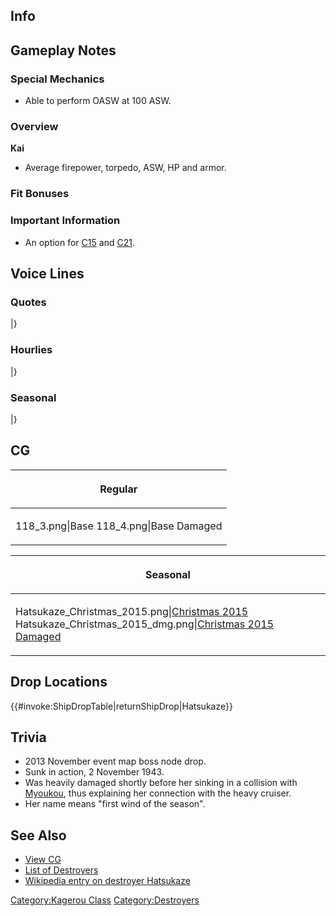 ==Info==
{{KanmusuInfo|ID=118}}
{{KanmusuInfo|ID=118a}}

==Gameplay Notes==
===Special Mechanics===
* Able to perform OASW at 100 ASW.

===Overview===
'''Kai'''
* Average firepower, torpedo, ASW, HP and armor.   

===Fit Bonuses===
{{:{{BASEPAGENAME}}/Equipment Bonuses}}
{{clear}}

===Important Information===
* An option for [[Quests#C15|C15]] and [[Quests#C21|C21]].

==Voice Lines==
===Quotes===
{{ShipquoteHeader}}
{{ShipquoteKai
|scenario = Introduction
|origin = 初風です、よろしく。提督さんにとって私は何人目の私かしら？
|translation = I'm Hatsukaze, nice to meet you. I wonder how many of me have you met before, Admiral.
|audio = Hatsukaze-Introduction.ogg
}}
{{ShipquoteKai
|scenario = Library
|origin = 陽炎型駆逐艦、初風よ。
ブーゲンビルで妙高姉さんと打つかって、艦首をばっさり切断…
で、航行不能になったところに集中砲火くらって…怖い…怖すぎる妙高姉さん…
|translation = I'm the Kagerou-class destroyer, Hatsukaze.
I collided with Myoukou-neesan in Bouganville and got my bow sheared off...
Then when I was dead in the water, I was targeted by concentrated fire... I was scared... I was so scared, Myoukou-neesan...
|audio = Hatsukaze-Library.ogg
}}
{{ShipquoteKai
|scenario = Secretary 1
|origin = ああ…提督。お疲れさま。
|translation = Ah... Thanks for your hard work, Admiral.
|audio = Hatsukaze-Secretary_1.ogg
}}
{{ShipquoteKai
|scenario = Secretary 2
|origin = ジー…見てるだけよ。いけないの？
|translation = *staring*... I'm just looking. Can't I do that?
|audio = Hatsukaze-Secretary_2.ogg
}}
{{ShipquoteKai
|scenario = Secretary 3
|origin = ちょっ…何触ってんのよ？ぶつわよ。叩くわよ。妙高姉さんに言い付けるわよ。
|translation = Wai... What are you touching? I'll hit you. I really will. I'll tell Myoukou-neesan on you.
|audio = Hatsukaze-Secretary_3.ogg
}}
{{ShipquoteKai
|scenario = Secretary Idle
|origin = あーもう退屈ー！提督ー、何かしようよぉ。
|translation = Ah, I'm already bored~! Let's do something, Admiral.
|audio = Hatsukaze-Idle.ogg
}}
{{ShipquoteKai
|scenario = Secretary (Married)
|origin = 提督、どこを見てんの？初風はここよ？
|translation = Where are you looking, Admiral? I'm over here you know?
|audio = Hatsukaze-Wedding_Line.ogg
}}
{{ShipquoteKai
|scenario = Wedding
|origin = こんなとこに呼び出して何よー、私整備と補給で超忙しいんですけどー…えっ、何？大きな花束…私に？…やだ、嬉しい…はっ、な、何言わせるのよ、このバカ提督！も、貰っといてあげるわよ！
|translation =Why did you call me to a place like this? I'm really busy with maintenance and resupplying... Eh, What? Is this huge bouquet... for me? ...Oh my, I'm... happy. Wh-what are you saying you stupid Admiral! I-I accept it!
|audio = Hatsukaze-Wedding.ogg
}}
{{ShipquoteKai
|scenario = Player's Score
|origin = これ、司令官宛の資料？ふーん…
|translation = These documents are addressed to you, Commander? Hmmm....
|audio = Hatsukaze-Looking_At_Scores.ogg
}}
{{ShipquoteKai
|scenario = Joining the Fleet
|origin = 駆逐艦初風、出撃します！
|translation = Destroyer Hatsukaze, sortieing!
|audio = Hatsukaze-Joining_A_Fleet.ogg
}}
{{ShipquoteKai
|scenario = Equipment 1
|origin = へぇ、まぁまぁね。
|translation = Hmmm, this will do.
|audio = Hatsukaze-Equipment_1.ogg
}}
{{ShipquoteKai
|scenario = Equipment 2
|origin = ま、いいんじゃないかしら。
|translation = Well, isn't this nice.
|audio = Hatsukaze-Equipment_2.ogg
}}
{{ShipquoteKai
|scenario = Equipment 3
|origin = 貰っといてあげるわ。
|translation = I'll accept this.
|audio = Hatsukaze-Equipment_3.ogg
}}
{{ShipquoteKai
|scenario = Supply
|origin = ん、これで行けるわね。
|translation = Hmm, I can work with this.
|audio = Hatsukaze-Supply.ogg
}}
{{ShipquoteKai
|scenario = Docking (Minor Damage)
|origin = ご飯、まだなの？
|translation = Is the food ready yet?
|audio = Hatsukaze-Docking_Minor.ogg
}}
{{ShipquoteKai
|scenario = Docking (Major Damage)
|origin = お風呂入るから。覗かないでね！
|translation = I'm going into the bath. No peeking!
|audio = Hatsukaze-Docking_Major.ogg
}}
{{ShipquoteKai
|scenario = Construction
|origin = 建造終了よ。
|translation = Construction complete.
|audio = Hatsukaze-Construction.ogg
}}
{{ShipquoteKai
|scenario = Returning from Sortie
|origin = 作戦から艦隊が帰投したわ。
|translation = The fleet has returned to port from the operation.
|audio = Hatsukaze-Returning_From_Sortie.ogg
}}
{{ShipquoteKai
|scenario = Starting a Sortie
|origin = 出るわ！足手まといは置いてくわよ！
|translation = I'm heading out! I'll be leaving these burdens behind!
|audio = Hatsukaze-Starting_A_Sortie.ogg
}}
{{ShipquoteKai
|scenario = Starting a Battle
|origin = はっきり言って…妙高お姉さんの方が私はこわいわ。
|translation = I'll say it straight - Myoukou-neesan is scarier to me.
|audio = Hatsukaze-Battle_Start.ogg
}}
{{ShipquoteKai
|scenario = Attack
|origin = てーっ！
|translation = Fire!
|audio = Hatsukaze-Attack.ogg
}}
{{ShipquoteKai
|scenario = Night Battle Attack
|origin = なんでこっち来るのよー！
|translation = Why are you coming over here!
|audio = Hatsukaze-Night_Attack.ogg
}}
{{ShipquoteKai
|scenario = Night Battle
|origin = 早く消えなさいよ！
|translation = Hurry up and dissapear!
|audio = Hatsukaze-Night_Battle.ogg
}}
{{ShipquoteKai
|scenario = MVP
|origin = この初風が艦隊を勝利に導いたってこと、忘れちゃだめよ。
|translation = Don't forget that I'm the one who lead the fleet to victory.
|audio = Hatsukaze-MVP.ogg
}}
{{ShipquoteKai
|scenario = Minor Damage 1
|origin = はあっ？
|translation = Huh?
|audio = Hatsukaze-Minor_Damage_1.ogg
}}
{{ShipquoteKai
|scenario = Minor Damage 2
|origin = 何してくれんのよ！
|translation = What are you doing!?
|audio = Hatsukaze-Minor_Damage_2.ogg
}}
{{ShipquoteKai
|scenario = Major Damage
|origin = やだ、く…首繋がってる？一度、妙高姉さんに落とされてから…どうも艦首弱くて。ああ…怖い…。
|translation = No... A-a direct hit to the bow? I've already been hit there by Myouko-oneesan once, it's been weakened... Aah, I'm scared!
|audio = Hatsukaze-Major_Damage.ogg
}}
{{ShipquoteKai
|scenario = Sunk
|origin = 提督に、もっと、強くなってほしかったから。嫌な事ばかり言ってたなぁ…ごめん…ね。
|translation = I wanted you to become stronger, Admiral. So I was being harsh on you... I'm... sorry...
|audio = Hatsukaze-Sunk.ogg
}}
|} <references/>

{{clear}}

===Hourlies===
{{ShipquoteHeader | type = hourly}}
{{ShipquoteKai
|scenario = 00:00 
|origin = 深夜0時ね。そろそろおねむ？
|translation = Midnight, huh. Are you sleeping soon?
|audio = Hatsukaze-00.ogg
}}
{{ShipquoteKai
|scenario = 01:00 
|origin = 1時です。とっぷりと深夜ね
|translation = It's 1 o'clock. It's really late at night huh?
|audio = Hatsukaze-01.ogg
}}
{{ShipquoteKai
|scenario = 02:00 
|origin = 2時…かぁ。そろそろ寝ないの？
|translation = 2 o'clock... huh. Aren't you sleeping soon?
|audio = Hatsukaze-02.ogg
}}
{{ShipquoteKai
|scenario = 03:00 
|origin = あぁ…もう3時じゃない？
|translation = Ah... Isn't it already 3 o'clock?
|audio = Hatsukaze-03.ogg
}}
{{ShipquoteKai
|scenario = 04:00 
|origin = 4時よ。さすがにそろそろ寝ないと…
|translation = It's 4 o'clock. If you don't go to bed soon then...
|audio = Hatsukaze-04.ogg
}}
{{ShipquoteKai
|scenario = 05:00 
|origin = 朝になっちゃった！もう5時！
|translation = Morning is here! It's already 5 o'clock!
|audio = Hatsukaze-05.ogg
}}
{{ShipquoteKai
|scenario = 06:00 
|origin = 6時です。提督…徹夜、もしかして。
|translation = It's 6am. Did you... stay up all night, Admiral.
|audio = Hatsukaze-06.ogg
}}
{{ShipquoteKai
|scenario = 07:00 
|origin = 朝7時です。提督、朝ごはんにしましょ。
|translation = It's 7 A.M. Let's have breakfast, Admiral.
|audio = Hatsukaze-07.ogg
}}
{{ShipquoteKai
|scenario = 08:00 
|origin = 8時。今日もいい天気になりそう。
|translation = 8 o'clock. Looks like we'll have fine weather today too.
|audio = Hatsukaze-08.ogg
}}
{{ShipquoteKai
|scenario = 09:00 
|origin = 9時です。そろそろ本気出しますかー♪
|translation = It's 9 o'clock. Shall we go all out soon♪?
|audio = Hatsukaze-09.ogg
}}
{{ShipquoteKai
|scenario = 10:00 
|origin = 10時！なんかー…調子でないなー
|translation = 10 o'clock! Somehow... I'm not really feeling it~
|audio = Hatsukaze-10.ogg
}}
{{ShipquoteKai
|scenario = 11:00 
|origin = 11時です。そろそろお昼ね。
|translation = It's 11 o'clock. It's almost noon huh.
|audio = Hatsukaze-11.ogg
}}
{{ShipquoteKai
|scenario = 12:00 
|origin = お昼です。ランチは何にするの？おいしいの食べたいなー
|translation = It's noon. What shall we do for lunch? I want to eat something tasty~
|audio = Hatsukaze-12.ogg
}}
{{ShipquoteKai
|scenario = 13:00 
|origin = 午後1時。ちょっとお昼寝しない？
|translation = 1pm. Why don't you take a quick nap?
|audio = Hatsukaze-13.ogg
}}
{{ShipquoteKai
|scenario = 14:00 
|origin = 午後2時ですー。この時間てちょっと眠い。
|translation = It's 2pm. I get a bit sleepy at this time.
|audio = Hatsukaze-14.ogg
}}
{{ShipquoteKai
|scenario = 15:00 
|origin = 午後3時。甘いもの食べたいなー
|translation = 3pm. I want to eat something sweet.
|audio = Hatsukaze-15.ogg
}}
{{ShipquoteKai
|scenario = 16:00 
|origin = 夕方ね…午後4時です
|translation = It's evening huh... It's 4pm.
|audio = Hatsukaze-16.ogg
}}
{{ShipquoteKai
|scenario = 17:00 
|origin = 午後5時かー。そろそろ日没ね
|translation = 5pm huh. It's almost sunset.
|audio = Hatsukaze-17.ogg
}}
{{ShipquoteKai
|scenario = 18:00 
|origin = 午後6時になりましたー。夜ごはんは何ー？
|translation = It's now 6pm. What's for dinner?
|audio = Hatsukaze-18.ogg
}}
{{ShipquoteKai
|scenario = 19:00 
|origin = 午後7時。提督、夜ごはん食べよ。お腹減ったー
|translation = 7pm. Let's have dinner, Admiral. I'm hungry~
|audio = Hatsukaze-19.ogg
}}
{{ShipquoteKai
|scenario = 20:00 
|origin = 午後8時かぁ。何かする？
|translation = 8pm huh. What are you doing?
|audio = Hatsukaze-20.ogg
}}
{{ShipquoteKai
|scenario = 21:00 
|origin = 午後9時です。そろそろ夜戦の時間ね。
|translation = It's 9pm. It's almost time for night battles huh.
|audio = Hatsukaze-21.ogg
}}
{{ShipquoteKai
|scenario = 22:00 
|origin = 午後10時。川内姉さんいなくて、静かでいいわ
|translation = 10pm. It's nice and quiet with Sendai-neesan gone.
|audio = Hatsukaze-22.ogg
}}
{{ShipquoteKai
|scenario = 23:00 
|origin = 現在時刻、午後11時です。そろそろ休まないの？
|translation = The time is now 11pm. Are you resting soon?
|audio = Hatsukaze-23.ogg
}}
|} <references/>

{{clear}}

===Seasonal===
{{SeasonalHeaderOld}}
{{SeasonalQuote
|scenario = [[Seasonal/White_Day_2015|White Day 2015]]
|origin = 何？これを私に？・・・でも提督はこれを何人あげるかしら？ん、いいけど。
|translation =	What? Is this for me? …But aren’t you handing these out to everyone, Admiral? Well, I’ll take it anyway.
|audio = Hatsukaze_White_Day_2016.ogg
|notes = 
}}
{{SeasonalQuote
|scenario = [[Seasonal/Second_Anniversary|2nd Anniversary]]
|origin = 今日は特別な日よね。提督さんと一緒にすごせ、て嬉しいわ。
|translation =	Today is a special day. I’m happy I can spend it with you, Admiral.
|audio = 118_Hatsukaze_2ndAnniv.mp3
|notes = 
}}
{{SeasonalQuote
|scenario = [[Seasonal/Early_Summer_Season_Update|Early Summer 2015]]
|origin = ……はぁ、もうすぐ夏ね。え？水着？買ってないわ。なぁに、プレゼントしてくれるの？
|translation =	…*sigh* It’s almost summer. Eh? A swimsuit? I didn’t buy one. What, will you get me one?
|audio = Hatsukaze_Early_Summer_HQ_1.ogg
|notes =
}}
{{SeasonalQuote
|scenario = [[Seasonal/Mid_Summer_Season_Update|Midsummer 2015]]
|origin = いよいよ夏本番ね。なに？泳ぎに行く？いいわよ。あぁ、不知火とかも誘う？あぁ...そう。
|translation =	It’s the height of summer. What? Going for a swim? Sure. Ah, can I ask Shiranui to come along? Ah… Ok.
|audio = Hatsukaze_Mid_Summer.ogg
|notes =
}}
{{SeasonalQuote
|scenario = [[Seasonal/Early_Autumn_2015_Seasonal_Update|Early Autumn 2015]]
|origin = 秋、か。この季節の夜は嫌ね。あぁ、別に理由なんてないんだけど…
|translation =	It’s autumn. I don’t like the night during this season. Ah, there’s no particular reason…<ref>She was sunk at night during the [https://en.wikipedia.org/wiki/Battle_of_Empress_Augusta_Bay Battle of Empress Augusta Bay].</ref>
|audio = Hatsukaze_Early_Autumn2015.ogg
|notes =
}}
{{SeasonalQuote
|scenario = [[Seasonal/Christmas_2015|Christmas 2015]]
|origin = メリー…クリスマス。何よ、その顔。クリスマスよ。楽しいわね。
|translation =	Merry… Christmas. What’s with that look? It’s Christmas. Lighten up.
|audio = Hatsukaze_Christmas_2015_Sec1.ogg
|notes =
}}
{{SeasonalQuote
|scenario = [[Seasonal/New_Year_2016|New Year 2016]]
|origin = あけましておめでとう。提督、新年ぐらいシャキッとしてね？そう、出来るじゃない！
|translation =	Happy New Year. Make sure you behave this year alright, Admiral? See, you can do it!
|audio = Hatsukaze_New_Year_2017_sec1.mp3
|notes = 
}}
{{SeasonalQuote
|scenario = [[Seasonal/Setsubun_2016|Setsubun 2016]]
|origin = 節分か。…あぁ、妙高姉さん。…えぇ、鬼役を？ いえ、そういうの、私がやります！
|translation =	It’s Setsubun… Ah, Myoukou-san… Eh, you’re the Oni? No, in that case, I’ll do it!
|audio = Hatsukaze_Setsubun_2016_Sec1.ogg
|notes = 
}}
{{SeasonalQuote
|scenario = [[Seasonal/Valentine%27s_Day_2016|Valentine’s Day 2016]]
|origin = 提督、甘いもの、好き？…そう、ならこれをあげるわ。いらない？いる？…そう、はい！
|translation =	Do you like sweet things, Admiral? …I see, this is for you then. Do you want it? Or not? …Right, here you go!
|audio = Hatsukaze_Valentine_Sec1.ogg
|notes = 
}}
{{SeasonalQuote
|scenario = [[Seasonal/Rainy_Season_2016|Rainy Season 2016]]
|origin = 梅雨か。この季節は、少し落ち着いた感じがするわね。私は、嫌いじゃないんだけど。
|translation =	It’s the rainy season. This season feels a bit comforting. I don’t think it’s too bad.
|audio = Hatsukaze_Rainy_Season_2016_Sec1.mp3
|notes = 
}}
{{SeasonalQuote
|scenario = [[Seasonal/Coming_of_Spring_2017|Spring 2017]]
|origin = 桜、きれいね。そうね、好きよ。何雪？あなたのことじゃないは。まあ、いいけど…
|translation =	The cherry blossoms are beautiful. Yeah, I like them. What, Yuki? I’m not talking about you. Well, maybe a little…
|audio = Hatsukaze_Spring_2017_Sec1.mp3
|notes = 
}}
{{SeasonalQuote
|scenario = [[Seasonal/Fourth_Anniversary|4th Anniversary]]
|origin = ほぁ、四周年、かぁ。かなり驚きね。でも…そうね 、嬉しい…わ。うん、 ありがとう。
|translation =	*sigh* It’s the 4th Anniversary. It’s a real surprise. But… yeah, I’m happy. Yep, thanks.
|audio = Hatsukaze_4th_Anniversary_Sec1_2017.mp3
|notes = 
}}
{{SeasonalQuote
|scenario = [[Seasonal/Saury_2017|Saury Festival 2017]]
|origin = 何？秋刀魚漁？それで、私達駆逐艦の仕事なの？まあ、いいわ、手伝ってあげる。
|translation =	What? Saury fishing? Is that a job for us destroyers? Fine then, I’ll help.
|audio = Hatsukaze_Sec1_Saury_2017.mp3
|notes = 
}}
|}<references/>

{{clear}}

==CG==
{| class="mw-collapsible mw-collapsed wikitable" style="width: 100%;"
!Regular
|-
|<gallery>
118_3.png|Base
118_4.png|Base Damaged
</gallery>
|}

{| class="mw-collapsible mw-collapsed wikitable" style="width: 100%;"
!Seasonal
|-
|<gallery>
Hatsukaze_Christmas_2015.png|[[Seasonal/Christmas_2015|Christmas 2015]]
Hatsukaze_Christmas_2015_dmg.png|[[Seasonal/Christmas_2015|Christmas 2015 Damaged]]
</gallery>
|}

==Drop Locations==
{{#invoke:ShipDropTable|returnShipDrop|Hatsukaze}}

==Trivia==
*2013 November event map boss node drop.
*Sunk in action, 2 November 1943.
*Was heavily damaged shortly before her sinking in a collision with [[Myoukou]], thus explaining her connection with the heavy cruiser.
*Her name means "first wind of the season". 

==See Also==
*[[{{PAGENAMEE}}/Gallery|View {{PAGENAME}} CG]]
*[[EliteDD|List of Destroyers]]
*[[wikipedia:Japanese_destroyer_Hatsukaze|Wikipedia entry on destroyer Hatsukaze]]
{{shiplist}}
[[Category:Kagerou Class]]
[[Category:Destroyers]]